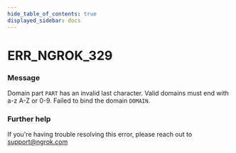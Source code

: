 ```yaml
---
hide_table_of_contents: true
displayed_sidebar: docs
---
```



# ERR_NGROK_329

### Message

Domain part `PART` has an invalid last character. Valid domains must end with a-z A-Z or 0-9. Failed to bind the domain `DOMAIN`.

<ErrorDetails error="err_ngrok_329" />

### Further help

If you're having trouble resolving this error, please reach out to [support@ngrok.com](mailto:support@ngrok.com?subject=Help%20with%20ERR_NGROK_329)
